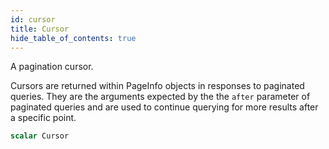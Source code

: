 ```yaml
---
id: cursor
title: Cursor
hide_table_of_contents: true
---
```



A pagination cursor.

Cursors are returned within PageInfo objects in responses to paginated queries.
They are the arguments expected by the the `after` parameter of paginated queries and are used to continue querying for
more results after a specific point.

```graphql
scalar Cursor
```




